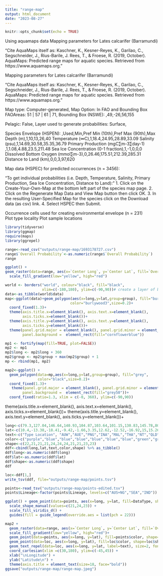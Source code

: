 ```yaml
---
title: "range-map"
output: html_document
date: "2023-08-27"
---
```


```r
knitr::opts_chunk$set(echo = TRUE)
```

Using aquamaps data 
Mapping parameters for Lates calcarifer (Barramundi)

"Cite AquaMaps itself as: Kaschner, K., Kesner-Reyes, K., Garilao, C., Segschneider, J., Rius-Barile, J. Rees, T., & Froese, R. (2019, October). AquaMaps: Predicted range maps for aquatic species. Retrieved from https://www.aquamaps.org."


Mapping parameters for Lates calcarifer (Barramundi)

"Cite AquaMaps itself as: Kaschner, K., Kesner-Reyes, K., Garilao, C., Segschneider, J., Rius-Barile, J. Rees, T., & Froese, R. (2019, October). AquaMaps: Predicted range maps for aquatic species. Retrieved from https://www.aquamaps.org."

Map type: Computer-generated,
Map Option: In FAO and Bounding Box
FAOAreas: 51 |  57 |  61 |  71,
Bounding Box (NSWE): ,49,-26,56,155

Pelagic: False,
Layer used to generate probabilities: Surface,

Species Envelope (HSPEN):
 ,Used,Min,Pref Min (10th),Pref Max (90th),Max
Depth (m),1,10,13,26,40
Temperature (∞C),1,18.4,24.95,28.89,33.09
Salinity (psu),1,14.69,30.58,35.35,36.79
Primary Production (mgC∑m-3∑day-1) ,1,1.08,4.88,23.5,211.48
Sea Ice Concentration (0-1 fraction),1,-1,0,0,0
Dissolved Bottom Oxygen (mmol∑m-3),0,26.46,175.51,212.39,285.31
Distance to Land (km),0,0,3,97,620
 

Map data (HSPEC) for predicted occurrences (n = 3456): 

"To get individual probabilities (i.e. Depth, Temperature, Salinity, Primary Production, Sea Ice Concentration, Distance to Land):"
1. Click on the Create-Your-Own-Map at the bottom left part of the species map page.
2. Click on the Regenerate Map Data and View Map button then click OK.
3. In the resulting User-Specified Map for the species click on the Download data (as csv) link.
4. Select HSPEC then Submit.

Occurrence cells used for creating environmental envelope (n = 231)   
Plot type locality
Plot sample locations

```r
library(tidyverse)
library(ggmap)
require(maps)
library(ggrepel)
```

```r
range<-read_csv("outputs/range-map/1693178727.csv")
range$`Overall Probability`<-as.numeric(range$`Overall Probability`)
range
```


```r
ggplot() +
geom_raster(data=range, aes(x=`Center Long`, y=`Center Lat`, fill=`Overall Probability`),alpha=0.75) +
  scale_fill_gradient(low="yellow", high="red")
```


```r

world <- borders("world", colour="black", fill="black",
                 xlim=c(-180,180), ylim=c(-90,90))# create a layer of borders
data<-as_tibble(world$data)
map<-ggplot(data)+geom_polygon(aes(x=long,y=lat,group=group), fill="burlywood3", 
                              color="burlywood3",size=0.2)+
  coord_fixed(1.3)+
  theme(axis.title.x=element_blank(), axis.text.x=element_blank(), 
        axis.ticks.x=element_blank())+
  theme(axis.title.y=element_blank(), axis.text.y=element_blank(), 
        axis.ticks.y=element_blank())+
  theme(panel.grid.major = element_blank(), panel.grid.minor = element_blank(),
        panel.background =  element_rect(fill="cornflowerblue"))

mp1 <- fortify(map(fill=TRUE, plot=FALSE))
mp2 <- mp1
mp2$long <- mp2$long + 360
mp2$group <- mp2$group + max(mp2$group) + 1
mp <- rbind(mp1, mp2)
```


```r
map2<-ggplot() + 
  geom_polygon(data=mp,aes(x=long,y=lat,group=group), fill="grey", 
               color="black",size=0.2)+
  coord_fixed(1.3)+
   theme(panel.grid.major = element_blank(), panel.grid.minor = element_blank(),
        panel.background =  element_rect(fill="grey50"))+
  coord_fixed(ratio=1.3, xlim = c(-0, 360), ylim=c(-90,90))

```
theme(axis.title.x=element_blank(), axis.text.x=element_blank(), 
        axis.ticks.x=element_blank())+
  theme(axis.title.y=element_blank(), axis.text.y=element_blank(), 
        axis.ticks.y=element_blank())+

```r
long<-c(79.3,127.04,146.64,140.93,104.87,103.64,101.15,130.83,145.78,80,73.83)
lat<-c(10.4,-13.38,-18.41,-9.42,-1.66,3.35,12.62,-12.52,-16.92,15,15.26)
text<-c("Type Location", "AUW","AUE","PNG","INA","MAL","THA","NT","QLD","INDE","INDW")
color<-c("purple","blue","blue","blue","blue","blue","blue","green","green","green","green")
shape<-c(22,21,21,21,24,24,24,21,21,23,23)
ddf<-cbind(long,lat,text,color,shape) %>% as_tibble()
ddf$long<-as.numeric(ddf$long)
ddf$lat<-as.numeric(ddf$lat)
ddf$shape<-as.numeric(ddf$shape)
ddf

loc<-ddf[1,]
write_tsv(ddf, file="outputs/range-map/points.tsv")
```
```r
points<-read_tsv("outputs/range-map/points-edited.tsv")
points$Lineage<-factor(points$Lineage, levels=c("AUS+NG","SEA","IND"))

ggplot() + geom_point(data=points, aes(x=long, y=lat, fill=DataType, shape=Lineage), cex=2) +
  scale_shape_manual(values=c(21,24,23)) +
  scale_fill_viridis_d() +
  guides(fill = guide_legend(override.aes = list(pch = 22))) 


```

```r
map2 +
  geom_raster(data=range, aes(x=`Center Long`, y=`Center Lat`, fill=`Overall Probability`),alpha=0.75) +
  scale_fill_gradient(low="yellow", high="red")+
  geom_point(data=points, aes(x=long, y=lat), fill=points$color, shape=points$shape, cex=2) +
  geom_point(data=loc, aes(x=long, y=lat), fill=loc$color, shape=loc$shape, cex=2) +
  geom_text_repel(data=loc, aes(x=long, y=lat, label=text), size=2, fontface="bold") +
  coord_cartesian(xlim =c(30,180), ylim=c(-45,45)) +
  xlab("\nLongitude") +
  ylab("Latitude\n") +
  theme(axis.title = element_text(size=18, face="bold"))
ggsave("outputs/range-map/range-map.jpeg")
```
